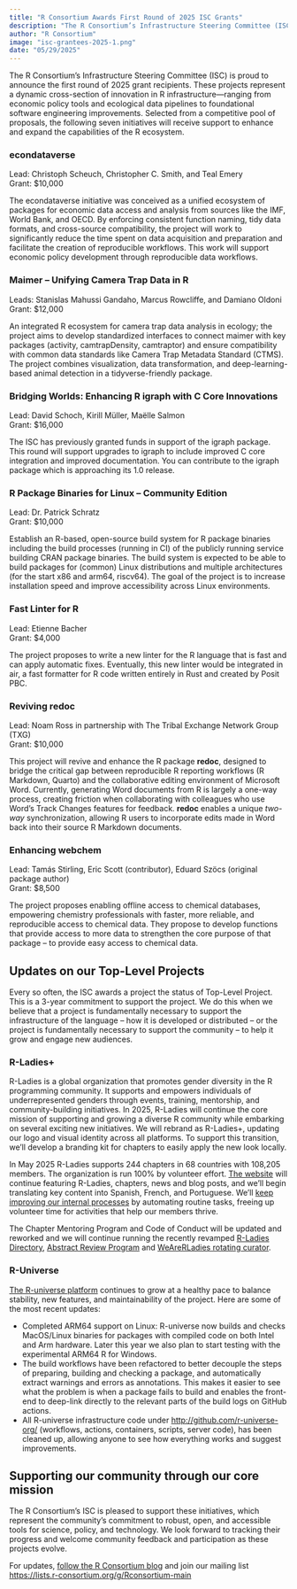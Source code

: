 ```yaml
---
title: "R Consortium Awards First Round of 2025 ISC Grants"
description: "The R Consortium’s Infrastructure Steering Committee (ISC) is proud to announce the first round of 2025 grant recipients. These seven projects are receiving support to enhance and expand the capabilities of the R ecosystem."
author: "R Consortium"
image: "isc-grantees-2025-1.png"
date: "05/29/2025"
---
```


The R Consortium’s Infrastructure Steering Committee (ISC) is proud to announce the first round of 2025 grant recipients. These projects represent a dynamic cross-section of innovation in R infrastructure—ranging from economic policy tools and ecological data pipelines to foundational software engineering improvements. Selected from a competitive pool of proposals, the following seven initiatives will receive support to enhance and expand the capabilities of the R ecosystem.

### econdataverse

Lead: Christoph Scheuch, Christopher C. Smith, and Teal Emery  
Grant: $10,000

The econdataverse initiative was conceived as a unified ecosystem of packages for economic data access and analysis from sources like the IMF, World Bank, and OECD. By enforcing consistent function naming, tidy data formats, and cross-source compatibility, the project will work to significantly reduce the time spent on data acquisition and preparation and facilitate the creation of reproducible workflows. This work will support economic policy development through reproducible data workflows.

### Maimer – Unifying Camera Trap Data in R

Leads: Stanislas Mahussi Gandaho, Marcus Rowcliffe, and Damiano Oldoni  
Grant: $12,000

An integrated R ecosystem for camera trap data analysis in ecology; the project aims to develop standardized interfaces to connect maimer with key packages (activity, camtrapDensity, camtraptor) and ensure compatibility with common data standards like Camera Trap Metadata Standard (CTMS). The project combines visualization, data transformation, and deep-learning-based animal detection in a tidyverse-friendly package.

### Bridging Worlds: Enhancing R igraph with C Core Innovations

Lead: David Schoch, Kirill Müller, Maëlle Salmon  
Grant: $16,000

The ISC has previously granted funds in support of the igraph package. This round will support upgrades to igraph to include improved C core integration and improved documentation. You can contribute to the igraph package which is approaching its 1.0 release.

### R Package Binaries for Linux – Community Edition

Lead: Dr. Patrick Schratz  
Grant: $10,000

Establish an R-based, open-source build system for R package binaries including the build processes (running in CI) of the publicly running service building CRAN package binaries. The build system is expected to be able to build packages for (common) Linux distributions and multiple architectures (for the start x86 and arm64, riscv64). The goal of the project is to increase installation speed and improve accessibility across Linux environments.

### Fast Linter for R

Lead: Etienne Bacher  
Grant: $4,000

The project proposes to write a new linter for the R language that is fast and can apply automatic fixes. Eventually, this new linter would be integrated in air, a fast formatter for R code written entirely in Rust and created by Posit PBC.

### Reviving redoc

Lead: Noam Ross in partnership with The Tribal Exchange Network Group (TXG)  
Grant: $10,000

This project will revive and enhance the R package **redoc**, designed to bridge the critical gap between reproducible R reporting workflows (R Markdown, Quarto) and the collaborative editing environment of Microsoft Word. Currently, generating Word documents from R is largely a one-way process, creating friction when collaborating with colleagues who use Word’s Track Changes features for feedback. **redoc** enables a unique *two-way* synchronization, allowing R users to incorporate edits made in Word back into their source R Markdown documents.

### Enhancing webchem

Lead: Tamás Stirling, Eric Scott (contributor), Eduard Szöcs (original package author)  
Grant: $8,500

The project proposes enabling offline access to chemical databases, empowering chemistry professionals with faster, more reliable, and reproducible access to chemical data. They propose to develop functions that provide access to more data to strengthen the core purpose of that package – to provide easy access to chemical data.

## Updates on our Top-Level Projects

Every so often, the ISC awards a project the status of Top-Level Project. This is a 3-year commitment to support the project. We do this when we believe that a project is fundamentally necessary to support the infrastructure of the language – how it is developed or distributed – or the project is fundamentally necessary to support the community – to help it grow and engage new audiences.

### R-Ladies+

R-Ladies is a global organization that promotes gender diversity in the R programming community. It supports and empowers individuals of underrepresented genders through events, training, mentorship, and community-building initiatives. In 2025, R-Ladies will continue the core mission of supporting and growing a diverse R community while embarking on several exciting new initiatives. We will rebrand as R-Ladies+, updating our logo and visual identity across all platforms. To support this transition, we’ll develop a branding kit for chapters to easily apply the new look locally.

In May 2025 R-Ladies supports 244 chapters in 68 countries with 108,205 members. The organization is run 100% by volunteer effort. [The website](https://rladies.org/) will continue featuring R-Ladies, chapters, news and blog posts, and we’ll begin translating key content into Spanish, French, and Portuguese. We’ll [keep improving our internal processes](https://guide.rladies.org) by automating routine tasks, freeing up volunteer time for activities that help our members thrive.

The Chapter Mentoring Program and Code of Conduct will be updated and reworked and we will continue running the recently revamped [R-Ladies Directory](https://rladies.org/directory/), [Abstract Review Program](https://rladies.org/news/abstract-review-relaunch-2025/) and [WeAreRLadies rotating curator](https://rladies.org/news/rocur-relaunch-2025/).

### R-Universe

[The R-universe platform](https://r-universe.dev/search) continues to grow at a healthy pace to balance stability, new features, and maintainability of the project. Here are some of the most recent updates:

* Completed ARM64 support on Linux: R-universe now builds and checks MacOS/Linux binaries for packages with compiled code on both Intel and Arm hardware. Later this year we also plan to start testing with the experimental ARM64 R for Windows.  
* The build workflows have been refactored to better decouple the steps of preparing, building and checking a package, and automatically extract warnings and errors as annotations. This makes it easier to see what the problem is when a package fails to build and enables the front-end to deep-link directly to the relevant parts of the build logs on GitHub actions.  
* All R-universe infrastructure code under [http://github.com/r-universe-org/](http://github.com/r-universe-org/) (workflows, actions, containers, scripts, server code), has been cleaned up, allowing anyone to see how everything works and suggest improvements.

## Supporting our community through our core mission

The R Consortium’s ISC is pleased to support these initiatives, which represent the community’s commitment to robust, open, and accessible tools for science, policy, and technology. We look forward to tracking their progress and welcome community feedback and participation as these projects evolve.

For updates, [follow the R Consortium blog](https://r-consortium.org/news) and join our mailing list [https://lists.r-consortium.org/g/Rconsortium-main](https://lists.r-consortium.org/g/Rconsortium-main) 

